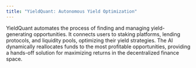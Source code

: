 ```yaml
---
title: "YieldQuant: Autonomous Yield Optimization"
---
```


YieldQuant automates the process of finding and managing yield-generating opportunities. It connects users to staking platforms, lending protocols, and liquidity pools, optimizing their yield strategies. The AI dynamically reallocates funds to the most profitable opportunities, providing a hands-off solution for maximizing returns in the decentralized finance space.
